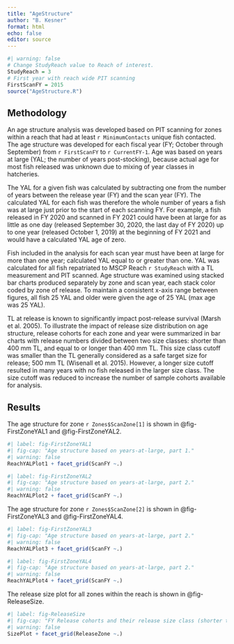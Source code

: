 ```yaml
---
title: "AgeStructure"
author: "B. Kesner"
format: html
echo: false
editor: source
---
```

```r
#| warning: false
# Change StudyReach value to Reach of interest.
StudyReach = 3
# First year with reach wide PIT scanning
FirstScanFY = 2015
source("AgeStructure.R")
```


## Methodology    

An age structure analysis was developed based on PIT scanning for zones within a reach that had at least `r MinimumContacts` unique fish contacted.  The age structure was developed for each fiscal year (FY; October through September) from `r FirstScanFY` to `r CurrentFY-1`.  Age was based on years at large (YAL; the number of years post-stocking), because actual age for most fish released was unknown due to mixing of year classes in hatcheries.  

The YAL for a given fish was calculated by subtracting one from the number of years between the release year (FY) and the scan year (FY).  The calculated YAL for each fish was therefore the whole number of years a fish was at large just prior to the start of each scanning FY.  For example, a fish released in FY 2020 and scanned in FY 2021 could have been at large for as little as one day (released September 30, 2020, the last day of FY 2020) up to one year (released October 1, 2019) at the beginning of FY 2021 and would have a calculated YAL age of zero.  

Fish included in the analysis for each scan year must have been at large for more than one year; calculated YAL equal to or greater than one.  YAL was calculated for all fish repatriated to MSCP Reach `r StudyReach` with a TL measurement and PIT scanned.  Age structure was examined using stacked bar charts produced separately by zone and scan year, each stack color coded by zone of release.  To maintain a consistent x-axis range between figures, all fish 25 YAL and older were given the age of 25 YAL (max age was 25 YAL). 

TL at release is known to significantly impact post-release survival (Marsh et al. 2005).  To illustrate the impact of release size distribution on age structure, release cohorts for each zone and year were summarized in bar charts with release numbers divided between two size classes: shorter than 400 mm TL, and equal to or longer than 400 mm TL.  This size class cutoff was smaller than the TL generally considered as a safe target size for release; 500 mm TL (Wisenall et al. 2015).  However, a longer size cutoff resulted in many years with no fish released in the larger size class.  The size cutoff was reduced to increase the number of sample cohorts available for analysis.  

## Results

The age structure for zone `r Zones$ScanZone[1]` is shown in @fig-FirstZoneYAL1 and @fig-FirstZoneYAL2. 

```r
#| label: fig-FirstZoneYAL1
#| fig-cap: "Age structure based on years-at-large, part 1."
#| warning: false
ReachYALPlot1 + facet_grid(ScanFY ~.)

```

```r
#| label: fig-FirstZoneYAL2
#| fig-cap: "Age structure based on years-at-large, part 2."
#| warning: false
ReachYALPlot2 + facet_grid(ScanFY ~.)

```

The age structure for zone `r Zones$ScanZone[2]` is shown in @fig-FirstZoneYAL3 and @fig-FirstZoneYAL4.

```r
#| label: fig-FirstZoneYAL3
#| fig-cap: "Age structure based on years-at-large, part 2."
#| warning: false
ReachYALPlot3 + facet_grid(ScanFY ~.)
```
```r
#| label: fig-FirstZoneYAL4
#| fig-cap: "Age structure based on years-at-large, part 2."
#| warning: false
ReachYALPlot4 + facet_grid(ScanFY ~.)
```

The release size plot for all zones within the reach is shown in @fig-ReleaseSize.

```r
#| label: fig-ReleaseSize
#| fig-cap: "FY Release cohorts and their release size class (shorter than 400 mm TL or 400 mm TL and longer)."
#| warning: false
SizePlot + facet_grid(ReleaseZone ~.)
```
